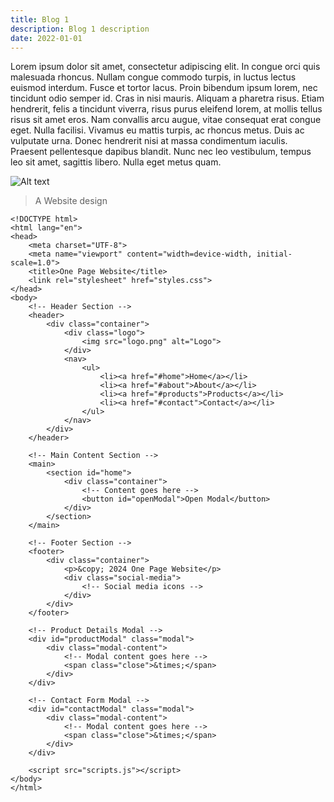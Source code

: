 ```yaml
---
title: Blog 1
description: Blog 1 description
date: 2022-01-01
---
```


Lorem ipsum dolor sit amet, consectetur adipiscing elit. In congue orci quis malesuada rhoncus. Nullam congue commodo turpis, in luctus lectus euismod interdum. Fusce et tortor lacus. Proin bibendum ipsum lorem, nec tincidunt odio semper id. Cras in nisi mauris. Aliquam a pharetra risus. Etiam hendrerit, felis a tincidunt viverra, risus purus eleifend lorem, at mollis tellus risus sit amet eros. Nam convallis arcu augue, vitae consequat erat congue eget. Nulla facilisi. Vivamus eu mattis turpis, ac rhoncus metus. Duis ac vulputate urna. Donec hendrerit nisi at massa condimentum iaculis. Praesent pellentesque dapibus blandit. Nunc nec leo vestibulum, tempus leo sit amet, sagittis libero. Nulla eget metus quam.


![Alt text](../../../blog-post-1.jpg "title")

> A Website design

```tsx
<!DOCTYPE html>
<html lang="en">
<head>
    <meta charset="UTF-8">
    <meta name="viewport" content="width=device-width, initial-scale=1.0">
    <title>One Page Website</title>
    <link rel="stylesheet" href="styles.css">
</head>
<body>
    <!-- Header Section -->
    <header>
        <div class="container">
            <div class="logo">
                <img src="logo.png" alt="Logo">
            </div>
            <nav>
                <ul>
                    <li><a href="#home">Home</a></li>
                    <li><a href="#about">About</a></li>
                    <li><a href="#products">Products</a></li>
                    <li><a href="#contact">Contact</a></li>
                </ul>
            </nav>
        </div>
    </header>

    <!-- Main Content Section -->
    <main>
        <section id="home">
            <div class="container">
                <!-- Content goes here -->
                <button id="openModal">Open Modal</button>
            </div>
        </section>
    </main>

    <!-- Footer Section -->
    <footer>
        <div class="container">
            <p>&copy; 2024 One Page Website</p>
            <div class="social-media">
                <!-- Social media icons -->
            </div>
        </div>
    </footer>

    <!-- Product Details Modal -->
    <div id="productModal" class="modal">
        <div class="modal-content">
            <!-- Modal content goes here -->
            <span class="close">&times;</span>
        </div>
    </div>

    <!-- Contact Form Modal -->
    <div id="contactModal" class="modal">
        <div class="modal-content">
            <!-- Modal content goes here -->
            <span class="close">&times;</span>
        </div>
    </div>

    <script src="scripts.js"></script>
</body>
</html>
```